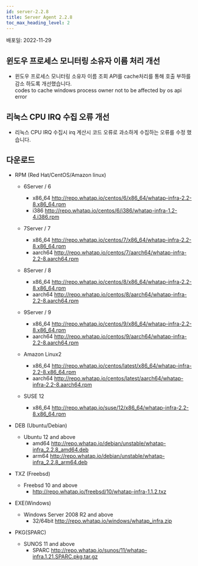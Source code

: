```yaml
---
id: server-2.2.8
title: Server Agent 2.2.8
toc_max_heading_level: 2
---
```


배포일: 2022-11-29

## 윈도우 프로세스 모니터링 소유자 이름 처리 개선

* 윈도우 프로세스 모니터링 소유자 이름 조회 API를 cache처리를 통해 호출 부하를 감소 하도록 개선했습니다.  
codes to cache windows process owner not to be affected by os api error

## 리눅스 CPU IRQ 수집 오류 개선

* 리눅스 CPU IRQ 수집시 irq 계산시 코드 오류로 과소하게 수집하는 오류를 수정 했습니다.

## 다운로드

* RPM (Red Hat/CentOS/Amazon linux)
  * 6Server / 6 
    * x86_64 http://repo.whatap.io/centos/6/x86_64/whatap-infra-2.2-8.x86_64.rpm 
    * i386 http://repo.whatap.io/centos/6/i386/whatap-infra-1.2-4.i386.rpm
  
  * 7Server / 7 
    * x86_64 http://repo.whatap.io/centos/7/x86_64/whatap-infra-2.2-8.x86_64.rpm 
    * aarch64 http://repo.whatap.io/centos/7/aarch64/whatap-infra-2.2-8.aarch64.rpm

  * 8Server / 8 
    * x86_64 http://repo.whatap.io/centos/8/x86_64/whatap-infra-2.2-8.x86_64.rpm 
    * aarch64 http://repo.whatap.io/centos/8/aarch64/whatap-infra-2.2-8.aarch64.rpm

  * 9Server / 9 
    * x86_64 http://repo.whatap.io/centos/9/x86_64/whatap-infra-2.2-8.x86_64.rpm 
    * aarch64 http://repo.whatap.io/centos/9/aarch64/whatap-infra-2.2-8.aarch64.rpm

  * Amazon Linux2
    * x86_64 http://repo.whatap.io/centos/latest/x86_64/whatap-infra-2.2-8.x86_64.rpm 
    * aarch64 http://repo.whatap.io/centos/latest/aarch64/whatap-infra-2.2-8.aarch64.rpm

  * SUSE 12
    * x86_64 http://repo.whatap.io/suse/12/x86_64/whatap-infra-2.2-8.x86_64.rpm

* DEB (Ubuntu/Debian)

  * Ubuntu 12 and above
    * amd64 http://repo.whatap.io/debian/unstable/whatap-infra_2.2.8_amd64.deb
    * arm64 http://repo.whatap.io/debian/unstable/whatap-infra_2.2.8_arm64.deb
  
* TXZ (Freebsd)
  * Freebsd 10 and above
    * http://repo.whatap.io/freebsd/10/whatap-infra-1.1.2.txz

* EXE(Windows)
  * Windows Server 2008 R2 and above
    * 32/64bit http://repo.whatap.io/windows/whatap_infra.zip

* PKG(SPARC)
  * SUNOS 11 and above
    * SPARC http://repo.whatap.io/sunos/11/whatap-infra.1.21.SPARC.pkg.tar.gz